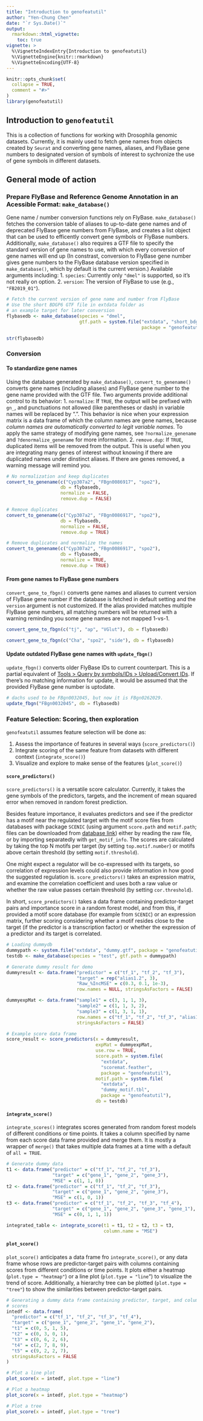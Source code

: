 ```yaml
---
title: "Introduction to genofeatutil"
author: "Yen-Chung Chen"
date: "`r Sys.Date()`"
output: 
  rmarkdown::html_vignette: 
    toc: true
vignette: >
  %\VignetteIndexEntry{Introduction to genofeatutil}
  %\VignetteEngine{knitr::rmarkdown}
  %\VignetteEncoding{UTF-8}
---
```


```r
knitr::opts_chunk$set(
  collapse = TRUE,
  comment = "#>"
)
library(genofeatutil)
```

## Introduction to `genofeatutil`

This is a collection of functions for working with Drosophila genomic datasets. Currently, it is mainly used to fetch gene names from objects created by `Seurat` and converting gene names, aliases, and FlyBase gene numbers to designated version of symbols of interest to sychronize the use of gene symbols in different datasets.


## General mode of action

### Prepare FlyBase and Reference Genome Annotation in an Acessible Format: `make_database()`

Gene name / number conversion functions rely on FlyBase. `make_database()` fetches the conversion table of aliases to up-to-date gene names and of deprecated FlyBase gene numbers from FlyBase, and creates a list object that can be used to efficently convert gene symbols or FlyBase numbers. Additionally, `make_database()` also requires a GTF file to specify the standard version of gene names to use, with which every conversion of gene names will end up (In constrast, conversion to FlyBase gene number gives gene numbers to the FlyBase database version specified in `make_database()`, which by default is the current version.) Available arguments including:
  1. `species`: Currently only `"dmel"` is supported, so it's not really on option.
  2. `version`: The version of FlyBase to use (e.g., `"FB2019_01"`).

```r
# Fetch the current version of gene name and number from FlyBase
# Use the short BDGP6 GTF file in extdata folder as 
# an example target for later conversion
flybasedb <- make_database(species = "dmel", 
                           gtf.path = system.file("extdata", "short_bdgp6.gtf", 
                                                  package = "genofeatutil"))

str(flybasedb)
```

### Conversion

#### To standardize gene names
Using the database generated by `make_database()`, `convert_to_genename()` converts gene names (including aliases) and FlyBase gene number to the gene name provided with the GTF file. Two arguments provide additional control to its behavior:
  1. `normalize`: If `TRUE`, the output will be prefixed with `gn_`, and punctuations not allowed (like parentheses or dash) in variable names will be replaced by ".". This behavior is nice when your expression matrix is a data frame of which the column names are gene names, because _column names are automatically converted to legit variable names_. To apply the same strategy of modifying gene names, see `?normalize_genename` and `?denormalize_genename` for more information.
  2. `remove.dup`: If `TRUE`, duplicated items will be removed from the output. This is useful when you are integrating many genes of interest without knowing if there are duplicated names under dinstinct aliases. If there are genes removed, a warning message will remind you.

```r
# No normalization and keep duplicates
convert_to_genename(c("Cyp307a2", "FBgn0086917", "spo2"), 
                    db = flybasedb, 
                    normalize = FALSE, 
                    remove.dup = FALSE)
```
```r
# Remove duplicates
convert_to_genename(c("Cyp307a2", "FBgn0086917", "spo2"), 
                    db = flybasedb, 
                    normalize = FALSE, 
                    remove.dup = TRUE)
```
```r
# Remove duplicates and normalize the names
convert_to_genename(c("Cyp307a2", "FBgn0086917", "spo2"), 
                    db = flybasedb, 
                    normalize = TRUE, 
                    remove.dup = TRUE)
```

#### From gene names to FlyBase gene numbers
`convert_gene_to_fbgn()` converts gene names and aliases to current version of FlyBase gene number if the database is fetched in default setting and the `version` argument is not customized. If the alias provided matches multiple FlyBase gene numbers, all matching numbers will be returned with a warning reminding you some gene names are not mapped 1-vs-1.

```r
convert_gene_to_fbgn(c("tj", "ap", "VGlut"), db = flybasedb)
```
```r
convert_gene_to_fbgn(c("Cha", "spo2", "side"), db = flybasedb)
```

#### Update outdated FlyBase gene names with `update_fbgn()`
`update_fbgn()` converts older FlyBase IDs to current counterpart. This is a partial equivalent of [Tools > Query by symbols/IDs > Upload/Convert IDs](http://flybase.org/convert/id). If there's no matching information for update, it would be assumed that the provided FlyBase gene number is uptodate.

```r
# dachs used to be FBgn0032045, but now it is FBgn0262029.
update_fbgn("FBgn0032045", db = flybasedb)
```

### Feature Selection: Scoring, then exploration

`genofeatutil` assumes feature selection will be done as:

  1. Assess the importance of features in several ways (`score_predictors()`)
  2. Integrate scoring of the same feature from datasets with different context (`integrate_score()`)
  3. Visualize and explore to make sense of the features (`plot_score()`)
  
#### `score_predictors()`

`score_predictors()` is a versatile score calculator. Currently, it takes the gene symbols of the predictors, targets, and the increment of mean squared error when removed in random forest prediction. 

Besides feature importance, it evaluates predictors and see if the predictor has a motif near the regulated target with the motif score files from databases with package `SCENIC` (using argument `score.path` and `motif.path`; files can be downloaded from [database link](https://resources.aertslab.org/cistarget/)) either by reading the raw file, or by importing separatedly with `get_motif_info`. The scores are calculated by taking the top N motifs per target (by setting `top.motif.number`) or motifs above certain threshold (by setting `motif.threshold`).

One might expect a regulator will be co-expressed with its targets, so correlation of expression levels could also provide information in how good the suggested regulation is. `score_predictors()` takes an expression matrix, and examine the correlation coefficient and uses both a raw value or whether the raw value passes certain threshold (by setting `cor.threshold`).

In short, `score_predictors()` takes a data frame containing predictor-target 
pairs and importance score in a random forest model, and from this, if provided 
a motif score database (for example from `SCENIC`) or an expression matrix, 
further scoring considering whether a motif resides close to the target (if the 
predictor is a transcription factor) or whether the expression of a predictor 
and its target is correlated.

```r
# Loading dummydb
dummypath <- system.file("extdata", "dummy.gtf", package = "genofeatutil")
testdb <- make_database(species = "test", gtf.path = dummypath)

# Generate dummy result for demo
dummyresult <- data.frame("predictor" = c("tf_1", "tf_2", "tf_3"),
                          "target" = rep("alias1.2", 3),
                          "Raw_%IncMSE" = c(0.3, 0.1, 1e-3),
                          row.names = NULL, stringsAsFactors = FALSE)

dummyexpMat <- data.frame("sample1" = c(3, 1, 1, 3),
                          "sample2" = c(1, 1, 3, 2),
                          "sample3" = c(1, 3, 1, 1),
                          row.names = c("tf_1", "tf_2", "tf_3", "alias1.2"),
                          stringsAsFactors = FALSE)

# Example score data frame
score_result <- score_predictors(x = dummyresult,
                                 expMat = dummyexpMat,
                                 use.row = TRUE,
                                 score.path = system.file(
                                   "extdata",
                                   "scoremat.feather",
                                   package = "genofeatutil"),
                                 motif.path = system.file(
                                   "extdata",
                                   "dummy_motif.tbl",
                                   package = "genofeatutil"),
                                 db = testdb)
```

#### `integrate_score()`

`integrate_scores()` integrates scores generated from random forest models of 
different conditions or time points. It takes a column specified by name from 
each score data frame provided and merge them. It is mostly a wrapper of 
`merge()` that takes multiple data frames at a time with a default of 
`all = TRUE`.

```r
# Generate dummy data
t1 <- data.frame("predictor" = c("tf_1", "tf_2", "tf_3"),
                 "target" = c("gene_1", "gene_2", "gene_3"),
                 "MSE" = c(1, 1, 0))
t2 <- data.frame("predictor" = c("tf_1", "tf_2", "tf_3"),
                 "target" = c("gene_1", "gene_2", "gene_3"),
                 "MSE" = c(1, 0, 1))
t3 <- data.frame("predictor" = c("tf_1", "tf_2", "tf_3", "tf_4"),
                 "target" = c("gene_1", "gene_2", "gene_3", "gene_1"),
                 "MSE" = c(0, 1, 1, 1))

integrated_table <- integrate_score(t1 = t1, t2 = t2, t3 = t3,
                                    column.name = "MSE")
```

#### `plot_score()`

`plot_score()` anticipates a data frame fro `integrate_score()`, or any data 
frame whose rows are predictor-target pairs with columns containing scores from 
different conditions or time points. It plots either a heatmap 
(`plot.type = "heatmap"`) or a line plot (`plot.type = "line`") to visualize 
the trend of score. Additionally, a hierarchy tree can be plotted 
(`plot.type = "tree"`) to show the similarities between predictor-target pairs.

```r
# Generating a dummy data frame containing predictor, target, and columns of
# scores
intedf <- data.frame(
  "predictor" = c("tf_1", "tf_2", "tf_3", "tf_4"),
  "target" = c("gene_1", "gene_2", "gene_1", "gene_2"),
  "t1" = c(0, 5, 1, 5),
  "t2" = c(0, 3, 0, 1),
  "t3" = c(0, 6, 2, 6),
  "t4" = c(2, 7, 8, 9),
  "t5" = c(9, 2, 2, 7),
  stringsAsFactors = FALSE
)

# Plot a line plot
plot_score(x = intedf, plot.type = "line")

# Plot a heatmap
plot_score(x = intedf, plot.type = "heatmap")

# Plot a tree
plot_score(x = intedf, plot.type = "tree")
```
